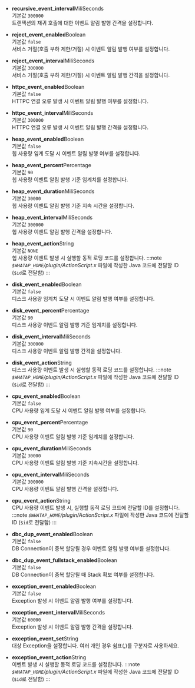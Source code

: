 * **recursive_event_interval**<span class='type'>MiliSeconds</span><br/>
기본값 `300000`<br/>
트랜잭션의 재귀 호출에 대한 이벤트 알림 발행 간격을 설정합니다.

* **reject_event_enabled**<span class='type'>Boolean</span><br/>
기본값 `false`<br/>
서비스 거절(호출 부하 제한/거절) 시 이벤트 알림 발행 여부를 설정합니다.

* **reject_event_interval**<span class='type'>MiliSeconds</span><br/>
기본값 `300000`<br/>
서비스 거절(호출 부하 제한/거절) 시 이벤트 알림 발행 간격을 설정합니다.

* **httpc_event_enabled**<span class='type'>Boolean</span><br/>
기본값 `false`<br/>
HTTPC 연결 오류 발생 시 이벤트 알림 발행 여부를 설정합니다.

* **httpc_event_interval**<span class='type'>MiliSeconds</span><br/>
기본값 `300000`<br/>
HTTPC 연결 오류 발생 시 이벤트 알림 발행 간격을 설정합니다.

* **heap_event_enabled**<span class='type'>Boolean</span><br/>
기본값 `false`<br/>
힙 사용량 임계 도달 시 이벤트 알림 발행 여부를 설정합니다.

* **heap_event_percent**<span class='type'>Percentage</span><br/>
기본값 `90`<br/>
힙 사용량 이벤트 알림 발행 기준 임계치를 설정합니다.

* **heap_event_duration**<span class='type'>MiliSeconds</span><br/>
기본값 `30000`<br/>
힙 사용량 이벤트 알림 발행 기준 지속 시간을 설정합니다.

* **heap_event_interval**<span class='type'>MiliSeconds</span><br/>
기본값 `300000`<br/>
힙 사용량 이벤트 알림 발행 간격을 설정합니다.

* **heap_event_action**<span class='type'>String</span><br/>
    기본값 `NONE`<br/>
    힙 사용량 이벤트 발생 시 실행할 동적 로딩 코드를 설정합니다.
:::note
*`$WHATAP_HOME`/plugin/ActionScript.x* 파일에 작성한 Java 코드에 전달할 ID (`$id`로 전달함)
:::

* **disk_event_enabled**<span class='type'>Boolean</span><br/>
기본값 `false`<br/>
디스크 사용량 임계치 도달 시 이벤트 알림 발행 여부를 설정합니다.

* **disk_event_percent**<span class='type'>Percentage</span><br/>
기본값 `90`<br/>
디스크 사용량 이벤트 알림 발행 기준 임계치를 설정합니다.

* **disk_event_interval**<span class='type'>MiliSeconds</span><br/>
기본값 `300000`<br/>
디스크 사용량 이벤트 알림 발행 간격을 설정합니다.

* **disk_event_action**<span class='type'>String</span><br/>
    디스크 사용량 이벤트 발생 시 실행할 동적 로딩 코드를 설정합니다.
:::note
*`$WHATAP_HOME`/plugin/ActionScript.x* 파일에 작성한 Java 코드에 전달할 ID (`$id`로 전달함)
:::

* **cpu_event_enabled**<span class='type'>Boolean</span><br/>
기본값 `false`<br/>
CPU 사용량 임계 도달 시 이벤트 알림 발행 여부를 설정합니다.

* **cpu_event_percent**<span class='type'>Percentage</span><br/>
기본값 `90`<br/>
CPU 사용량 이벤트 알림 발행 기준 임계치를 설정합니다.

* **cpu_event_duration**<span class='type'>MiliSeconds</span><br/>
기본값 `30000`<br/>
CPU 사용량 이벤트 알림 발행 기준 지속시간을 설정합니다.

* **cpu_event_interval**<span class='type'>MiliSeconds</span><br/>
기본값 `300000`<br/>
CPU 사용량 이벤트 알림 발행 간격을 설정합니다.

* **cpu_event_action**<span class='type'>String</span><br/>
    CPU 사용량 이벤트 발생 시, 실행할 동적 로딩 코드에 전달할 ID를 설정합니다.
:::note
*`$WHATAP_HOME`/plugin/ActionScript.x* 파일에 작성한 Java 코드에 전달할 ID (`$id`로 전달함)
:::

* **dbc_dup_event_enabled**<span class='type'>Boolean</span><br/>
기본값 `false`<br/>
DB Connection이 중복 할당될 경우 이벤트 알림 발행 여부를 설정합니다.

* **dbc_dup_event_fullstack_enabled**<span class='type'>Boolean</span><br/>
기본값 `false`<br/>
DB Connection이 중복 할당될 때 Stack 확보 여부를 설정합니다.

* **exception_event_enabled**<span class='type'>Boolean</span><br/>
기본값 `false`<br/>
Exception 발생 시 이벤트 알림 발행 여부를 설정합니다.

* **exception_event_interval**<span class='type'>MiliSeconds</span><br/>
기본값 `60000`<br/>
Exception 발생 시 이벤트 알림 발행 간격을 설정합니다.

* **exception_event_set**<span class='type'>String</span><br/>
대상 Exception을 설정합니다. 여러 개인 경우 쉼표(,)를 구분자로 사용하세요.

* **exception_event_action**<span class='type'>String</span><br/>
    이벤트 발생 시 실행할 동적 로딩 코드를 설정합니다.
:::note
*`$WHATAP_HOME`/plugin/ActionScript.x* 파일에 작성한 Java 코드에 전달할 ID (`$id`로 전달함)
:::